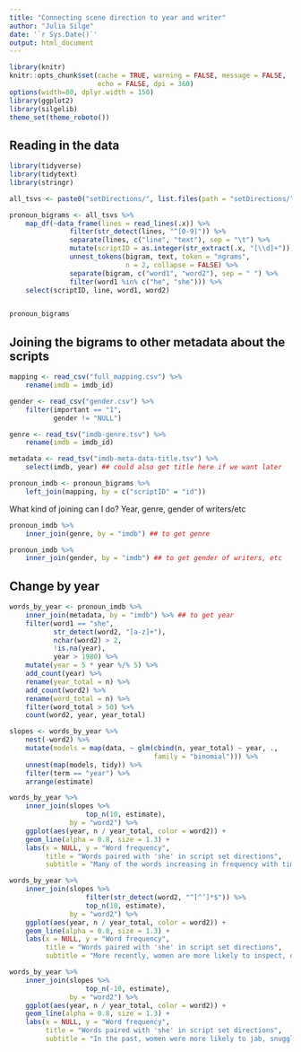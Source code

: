 ```yaml
---
title: "Connecting scene direction to year and writer"
author: "Julia Silge"
date: '`r Sys.Date()`'
output: html_document
---
```


```r
library(knitr)
knitr::opts_chunk$set(cache = TRUE, warning = FALSE, message = FALSE, 
                      echo = FALSE, dpi = 360)
options(width=80, dplyr.width = 150)
library(ggplot2)
library(silgelib)
theme_set(theme_roboto())
```

## Reading in the data

```r
library(tidyverse)
library(tidytext)
library(stringr)

all_tsvs <- paste0("setDirections/", list.files(path = "setDirections/", pattern = ".tsv$"))

pronoun_bigrams <- all_tsvs %>%
    map_df(~data_frame(lines = read_lines(.x)) %>%
               filter(str_detect(lines, "^[0-9]")) %>%
               separate(lines, c("line", "text"), sep = "\t") %>%
               mutate(scriptID = as.integer(str_extract(.x, "[\\d]+"))) %>%
               unnest_tokens(bigram, text, token = "ngrams", 
                             n = 2, collapse = FALSE) %>%
               separate(bigram, c("word1", "word2"), sep = " ") %>%
               filter(word1 %in% c("he", "she"))) %>%
    select(scriptID, line, word1, word2)


pronoun_bigrams
```

## Joining the bigrams to other metadata about the scripts


```r

mapping <- read_csv("full_mapping.csv") %>%
    rename(imdb = imdb_id)

gender <- read_csv("gender.csv") %>%
    filter(important == "1",
           gender != "NULL")

genre <- read_tsv("imdb-genre.tsv") %>%
    rename(imdb = imdb_id)

metadata <- read_tsv("imdb-meta-data-title.tsv") %>%
    select(imdb, year) ## could also get title here if we want later

pronoun_imdb <- pronoun_bigrams %>%
    left_join(mapping, by = c("scriptID" = "id")) 
```

What kind of joining can I do? Year, genre, gender of writers/etc

```r

pronoun_imdb %>%
    inner_join(genre, by = "imdb") ## to get genre

pronoun_imdb %>%
    inner_join(gender, by = "imdb") ## to get gender of writers, etc

```


## Change by year


```r
words_by_year <- pronoun_imdb %>%
    inner_join(metadata, by = "imdb") %>% ## to get year
    filter(word1 == "she",
           str_detect(word2, "[a-z]+"),
           nchar(word2) > 2,
           !is.na(year),
           year > 1980) %>%
    mutate(year = 5 * year %/% 5) %>%
    add_count(year) %>%
    rename(year_total = n) %>%
    add_count(word2) %>%
    rename(word_total = n) %>%
    filter(word_total > 50) %>%
    count(word2, year, year_total)

slopes <- words_by_year %>%
    nest(-word2) %>%
    mutate(models = map(data, ~ glm(cbind(n, year_total) ~ year, ., 
                                    family = "binomial"))) %>%
    unnest(map(models, tidy)) %>%
    filter(term == "year") %>%
    arrange(estimate)
```


```r
words_by_year %>%
    inner_join(slopes %>%
                   top_n(10, estimate), 
               by = "word2") %>%
    ggplot(aes(year, n / year_total, color = word2)) +
    geom_line(alpha = 0.8, size = 1.3) +
    labs(x = NULL, y = "Word frequency",
         title = "Words paired with 'she' in script set directions",
         subtitle = "Many of the words increasing in frequency with time are negative contractions")
```


```r
words_by_year %>%
    inner_join(slopes %>%
                   filter(str_detect(word2, "^[^’]*$")) %>%
                   top_n(10, estimate), 
               by = "word2") %>%
    ggplot(aes(year, n / year_total, color = word2)) +
    geom_line(alpha = 0.8, size = 1.3) +
    labs(x = NULL, y = "Word frequency",
         title = "Words paired with 'she' in script set directions",
         subtitle = "More recently, women are more likely to inspect, drift, steal, exhale,  breathe")
```


```r
words_by_year %>%
    inner_join(slopes %>%
                   top_n(-10, estimate), 
               by = "word2") %>%
    ggplot(aes(year, n / year_total, color = word2)) +
    geom_line(alpha = 0.8, size = 1.3) +
    labs(x = NULL, y = "Word frequency",
         title = "Words paired with 'she' in script set directions",
         subtitle = "In the past, women were more likely to jab, snuggle, fling, whirl, shriek")
```



